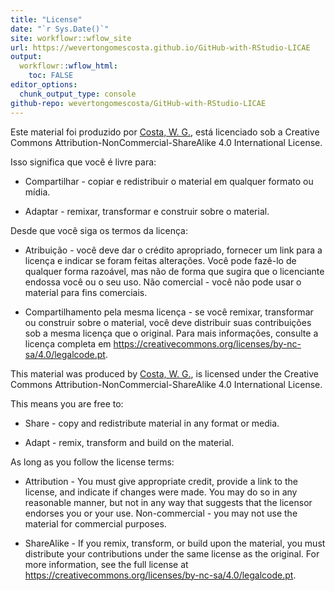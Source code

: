 ```yaml
---
title: "License"
date: "`r Sys.Date()`"
site: workflowr::wflow_site
url: https://wevertongomescosta.github.io/GitHub-with-RStudio-LICAE
output:
  workflowr::wflow_html:
    toc: FALSE
editor_options:
  chunk_output_type: console
github-repo: wevertongomescosta/GitHub-with-RStudio-LICAE
---
```


Este material foi produzido por [Costa, W. G.](https://github.com/WevertonGomesCosta), está licenciado sob a Creative Commons Attribution-NonCommercial-ShareAlike 4.0 International License.

Isso significa que você é livre para:

-   Compartilhar - copiar e redistribuir o material em qualquer formato ou mídia.

-   Adaptar - remixar, transformar e construir sobre o material.

Desde que você siga os termos da licença:

-   Atribuição - você deve dar o crédito apropriado, fornecer um link para a licença e indicar se foram feitas alterações. Você pode fazê-lo de qualquer forma razoável, mas não de forma que sugira que o licenciante endossa você ou o seu uso.
Não comercial - você não pode usar o material para fins comerciais.

-   Compartilhamento pela mesma licença - se você remixar, transformar ou construir sobre o material, você deve distribuir suas contribuições sob a mesma licença que o original.
Para mais informações, consulte a licença completa em [https://creativecommons.org/licenses/by-nc-sa/4.0/legalcode.pt](https://creativecommons.org/licenses/by-nc-sa/4.0/legalcode.pt).



This material was produced by [Costa, W. G.](https://github.com/WevertonGomesCosta), is licensed under the Creative Commons Attribution-NonCommercial-ShareAlike 4.0 International License.

This means you are free to:

- Share - copy and redistribute material in any format or media.

- Adapt - remix, transform and build on the material.

As long as you follow the license terms:

- Attribution - You must give appropriate credit, provide a link to the license, and indicate if changes were made. You may do so in any reasonable manner, but not in any way that suggests that the licensor endorses you or your use.
Non-commercial - you may not use the material for commercial purposes.

- ShareAlike - If you remix, transform, or build upon the material, you must distribute your contributions under the same license as the original.
For more information, see the full license at [https://creativecommons.org/licenses/by-nc-sa/4.0/legalcode.pt](https://creativecommons.org/licenses/by-nc-sa/4.0 /legalcode.pt).